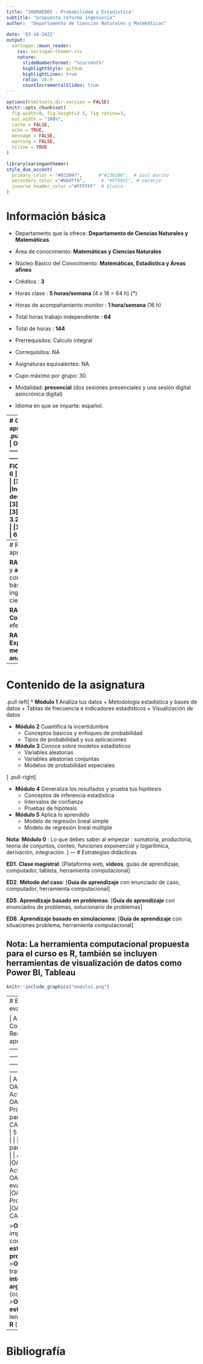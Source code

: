 ```yaml
---
title: "300MAE005 - Probabilidad y Estadística"
subtitle: "propuesta reforma ingeniería"  
author:  "Departamento de Ciencias Naturales y Matemáticas" 
       
date: '03-10-2022'
output:
  xaringan::moon_reader:
    css: xaringan-themer.css
    nature:
      slideNumberFormat: "%current%"
      highlightStyle: github
      highlightLines: true
      ratio: 16:9
      countIncrementalSlides: true
---
```


```r
options(htmltools.dir.version = FALSE)
knitr::opts_chunk$set(
  fig.width=9, fig.height=3.5, fig.retina=3,
  out.width = "100%",
  cache = FALSE,
  echo = TRUE,
  message = FALSE, 
  warning = FALSE,
  hiline = TRUE
)
```

```r
library(xaringanthemer)
style_duo_accent(
  primary_color = "#023047",      #"#1381B0",  # azul marino 
  secondary_color ="#bbdffb",      # "#FF961C", # naranja
  inverse_header_color ="#FFFFFF"  # blanco
)
```


# Información básica

* Departamento que la ofrece: **Departamento de Ciencias Naturales y Matemáticas**
* Área de conocimiento: **Matemáticas y Ciencias Naturales**
* Núcleo Básico del Conocimiento:  **Matemáticas, Estadística y Áreas afines**

* Créditos : **3**
* Horas clase : **5 horas/semana** (4 x 16 = 64 h) (*)
* Horas de acompañamiento monitor : **1 hora/semana** (16 h)
* Total horas trabajo independiente : **64**
* Total de horas : **144**

* Prerrequisitos: Calculo integral
* Correquisitos:  NA
* Asignaturas equivalentes:  NA
* Cupo máximo por grupo:  30.
* Modalidad: **presencial** (dos sesiones presenciales y una sesión digital asincrónica digital)
* Idioma en que se imparte: español.

---
# Objetivos de aprendizaje
.pull-left[
|          |  OA1     |  OA3     | OA6      |
|:---------|:---------|:---------|:---------|
| FIC /ABET|   1      |   3      |  6       |
|Fórmula   |  [3]     |  [3]     |  [3]     |
|Indicador de desempeño  | 1.1 [3]  |  3.1 [3] | 6.1 [3]  |
|          |1.3 [1]   | 3.2 [3]  | 6.2 [3]  |
|          |1.4 [3]   | 3.3 [1]  | 6.3 [3]  |

**OA1**.	Interpretar e implementar conocimientos de **estadística y probabilidad** a través de su participación activa en el análisis de **información, situaciones y problemas** en contexto y áreas de conocimiento que permita orientar la **toma de decisiones informadas**.

]
.pull-right[
**OA3**.	Construir ideas a través de la **elaboración e interpretación de argumentos** de manera organizada y precisa, basados en evidencia estadísticas para favorecer el desarrollo de proyectos que aportan soluciones a problemas reales.

**OA6**.	**Aplicar métodos estadísticos** a través del lenguaje de programación **R** y herramientas de visualización para la solución a problemas que faciliten el aprendizaje de conceptos a través de **simulaciones** en el contexto de estadística y probabilidad para alcanzar validez de las soluciones
]
---
# Resultados de aprendizaje

**RA1**: **Apropiación** y **aplicación** de conocimientos básicos en ingeniería y ciencias 

**RA3**: **Comunicación** efectiva 

**RA6**: **Experimentación**, **medición** y **análisis**

---
# Contenido de la asignatura

.pull-left[
* **Módulo 1** Análiza tus datos 
  + Metodología estadística y bases de datos
  + Tablas de frecuencia e indicadores estadísticos
  + Visualización de datos

* **Módulo 2** Cuantifica la incertidumbre 
  + Conceptos básicos y enfoques de probabilidad
  + Tipos de probabilidad y sus aplicaciones

* **Módulo 3** Conoce sobre modelos estadísticos
  + Variables aleatorias
  + Variables aleatorias conjuntas
  + Modelos de probabilidad especiales

]
.pull-right[

* **Módulo 4**  Generaliza los resultados y prueba tus hipótesis 
  + Conceptos de inferencia estadística
  + Intervalos de confianza
  + Pruebas de hipótesis

* **Módulo 5** Aplica lo aprendido 
  + Modelo de regresión lineal simple
  + Modelo de regresión lineal múltiple   


**Nota**: 
**Módulo 0** : Lo que debes saber al empezar : sumatoria, productoria, teoria de conjuntos, conteo, funciones exponencial y logarítmica, derivación, integración.
]
---
# Estrategias didàcticas

**ED1**.	**Clase magistral**: [Plataforma web, **videos**, guías de aprendizaje, computador, tableta, herramienta computacional]

**ED2**.	**Método del caso**: [**Guía de aprendizaje** con enunciado de caso, computador, herramienta computacional]

**ED5**.	**Aprendizaje basado en problemas**: [**Guía de aprendizaje** con enunciados de problemas, solucionario de problemas]

**ED8**.	**Aprendizaje basado en simulaciones**: [**Guía de aprendizaje** con situaciones problema, herramienta computacional]

**Nota**: La herramienta computacional propuesta para el curso es **R**, también se incluyen herramientas de visualización de datos como Power BI, Tableau
---
```r
knitr::include_graphics("modulo1.png")
```
---
# Estrategias de evaluación

| Actividad                  | %         |  O de A     | Contenidos asociados | Resultados de aprendizaje esperados |
|:---------------------------|----------:|:------------|:---------------------|:------------------------------------|
| Actividades 1              | 5         | OA1,OA3, OA6| CA1                  |                                     |
| Actividades 2              | 5         | OA1,OA3, OA6| CA2                  |                                     |
|  Primera evaluación parcial| 20        | OA1         | CA1,CA3              |                                     |
| Actividad 3                | 5         | OA1,OA3, OA6| CA3                  |                                     |
| Segunda evaluación parcial | 20        | OA3         | CA3                  |                                     |
| Actividad 4                | 5         |OA1,OA3, OA6 | CA4                  |                                     |
| Actividad 5                | 5         |OA1,OA3, OA6 |CA5                   |                                     |
| Tercera evaluaciónparcial  | 20        |OA3          | CA4, CA5             |                                     |
| Proyecto de curso          | 15        |OA1,OA3, OA6| CA1, CA4, CA5         |                                     |

>**OA1**.	Interpretar e implementar conocimientos de **estadística y probabilidad** (resolutiva) <br/>
>**OA3**.	Construir ideas a través de la **elaboración e interpretación de argumentos** (comunicativa) <br/>
>**OA6**.	**Aplicar métodos estadísticos** a través del lenguaje de programación **R** (computacional)

---  

# Bibliografía



